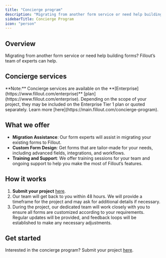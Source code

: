 ```yaml
---
title: "Concierge program"
description: "Migrating from another form service or need help building forms? Fillout’s team of experts can help."
sidebarTitle: Concierge Program
icon: "person"
---
```


## Overview

Migrating from another form service or need help building forms? Fillout’s team of experts can help.

## Concierge services

<Note>
  **Note:** Concierge services are available on the **[Enterprise](https://www.fillout.com/enterprise)** [plan](https://www.fillout.com/enterprise). Depending on the scope of your project, they may be included on the Enterprise Tier 1 plan or quoted separately. Learn more [here](https://main.fillout.com/concierge-program).
</Note>

## What we offer

- **Migration Assistance**: Our form experts will assist in migrating your existing forms to Fillout.
- **Custom Form Design**: Get forms that are tailor-made for your needs, including advanced fields, integrations, and workflows.
- **Training and Support**: We offer training sessions for your team and ongoing support to help you make the most of Fillout’s features.

## How it works

1. **Submit your project** [here](https://main.fillout.com/concierge-program).
2. Our team will get back to you within 48 hours. We will provide a timeframe for the project and may ask for additional details if necessary.
3. During the project, our dedicated team will work closely with you to ensure all forms are customized according to your requirements. Regular updates will be provided, and feedback loops will be established to make any necessary adjustments.

## Get started

Interested in the concierge program? Submit your project [here](https://main.fillout.com/concierge-program).
